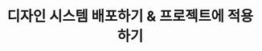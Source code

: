 ---
title: "디자인 시스템 배포하기 & 프로젝트에 적용하기"
description: "디자인 시스템을 배포하고 프로젝트에 적용해보았습니다."
publishDate: "2024.04.24"
tags:
  -
pinned: false
---